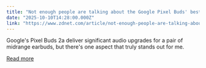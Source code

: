 ```yaml
---
title: "Not enough people are talking about the Google Pixel Buds' best feature - especially Android fans"
date: "2025-10-10T14:28:00.000Z"
link: "https://www.zdnet.com/article/not-enough-people-are-talking-about-the-google-pixel-buds-best-feature-especially-android-fans/"
---
```


Google's Pixel Buds 2a deliver significant audio upgrades for a pair of midrange earbuds, but there's one aspect that truly stands out for me.

[Read more](https://www.zdnet.com/article/not-enough-people-are-talking-about-the-google-pixel-buds-best-feature-especially-android-fans/)

